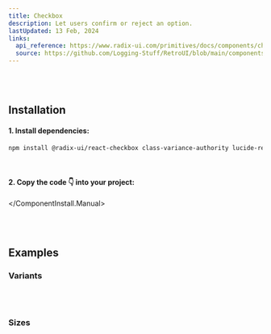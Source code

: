 ```yaml
---
title: Checkbox
description: Let users confirm or reject an option.
lastUpdated: 13 Feb, 2024
links:
  api_reference: https://www.radix-ui.com/primitives/docs/components/checkbox#api-reference
  source: https://github.com/Logging-Stuff/RetroUI/blob/main/components/retroui/Checkbox.tsx
---
```


<ComponentShowcase name="checkbox-style-default" />
<br />
<br />

## Installation

<ComponentInstall>
  <ComponentInstall.Cli npmCommand="npx shadcn@latest add 'https://retroui.dev/r/checkbox.json'" />
  <ComponentInstall.Manual>
  
#### 1. Install dependencies:

```sh
npm install @radix-ui/react-checkbox class-variance-authority lucide-react
```

<br />

#### 2. Copy the code 👇 into your project:

<ComponentSource name="checkbox" />

  </ComponentInstall.Manual>
</ComponentInstall>

<br />
<br />

## Examples

### Variants

<ComponentShowcase name="checkbox-style-variants" />
<br />
<br />

### Sizes

<ComponentShowcase name="checkbox-style-sizes" />
